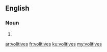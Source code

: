 ==English==

===Noun===
{{head|en|plural}}

# {{plural of|volitive|lang=en|nocat=1}}

[[ar:volitives]]
[[fr:volitives]]
[[ku:volitives]]
[[my:volitives]]